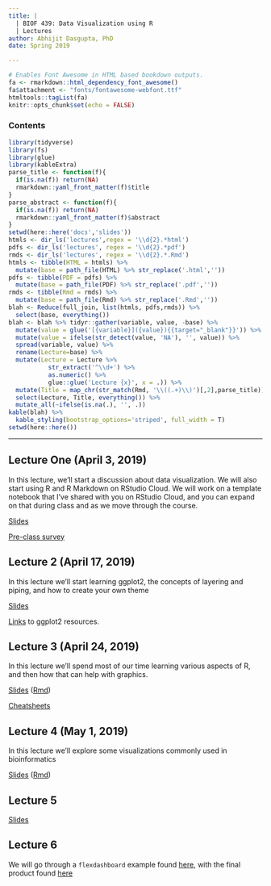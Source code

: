 ```yaml
---
title: |
  | BIOF 439: Data Visualization using R
  | Lectures
author: Abhijit Dasgupta, PhD
date: Spring 2019

---
```


```r
# Enables Font Awesome in HTML based bookdown outputs.
fa <- rmarkdown::html_dependency_font_awesome()
fa$attachment <- "fonts/fontawesome-webfont.ttf"
htmltools::tagList(fa)
knitr::opts_chunk$set(echo = FALSE)
```

### Contents

```r
library(tidyverse)
library(fs)
library(glue)
library(kableExtra)
parse_title <- function(f){
  if(is.na(f)) return(NA)
  rmarkdown::yaml_front_matter(f)$title
}
parse_abstract <- function(f){
  if(is.na(f)) return(NA)
  rmarkdown::yaml_front_matter(f)$abstract
}
setwd(here::here('docs','slides'))
htmls <- dir_ls('lectures',regex = '\\d{2}.*html')
pdfs <- dir_ls('lectures', regex = '\\d{2}.*pdf')
rmds <- dir_ls('lectures', regex = '\\d{2}.*.Rmd')
htmls <- tibble(HTML = htmls) %>% 
  mutate(base = path_file(HTML) %>% str_replace('.html',''))
pdfs <- tibble(PDF = pdfs) %>% 
  mutate(base = path_file(PDF) %>% str_replace('.pdf',''))
rmds <- tibble(Rmd = rmds) %>% 
  mutate(base = path_file(Rmd) %>% str_replace('.Rmd',''))
blah <- Reduce(full_join, list(htmls, pdfs,rmds)) %>% 
  select(base, everything())
blah <- blah %>% tidyr::gather(variable, value, -base) %>% 
  mutate(value = glue('[{variable}]({value}){{target="_blank"}}')) %>% 
  mutate(value = ifelse(str_detect(value, 'NA'), '', value)) %>%
  spread(variable, value) %>% 
  rename(Lecture=base) %>% 
  mutate(Lecture = Lecture %>% 
           str_extract('^\\d+') %>% 
           as.numeric() %>% 
           glue::glue('Lecture {x}', x = .)) %>% 
  mutate(Title = map_chr(str_match(Rmd, '\\((.+)\\)')[,2],parse_title)) %>% 
  select(Lecture, Title, everything()) %>% 
  mutate_all(~ifelse(is.na(.), '', .))
kable(blah) %>%
  kable_styling(bootstrap_options='striped', full_width = T)
setwd(here::here())
```

-----
## Lecture One (April 3, 2019)

In this lecture, we'll start a discussion about data visualization. We will also start using R and R Markdown on RStudio Cloud. 
We will work on a template notebook that I've shared with you on RStudio Cloud, and you can expand on that during class and as we 
move through the course.

[Slides](lectures/DataViz.pdf)

[Pre-class survey](https://forms.gle/5Dhz6cSsyWy25UXh6)

## Lecture 2 (April 17, 2019)

In this lecture we'll start learning ggplot2, the concepts of layering and piping, and how to create your own theme

[Slides](lectures/ggplot.html){target=_blank}

[Links](../resources.html#ggplot) to ggplot2 resources.

## Lecture 3 (April 24, 2019)

In this lecture we'll spend most of our time learning various aspects of R, and then how that can help with graphics.

[Slides](lectures/Rintro.html){target=_blank} ([Rmd](lectures/Rintro.Rmd))

[Cheatsheets](https://www.rstudio.com/resources/cheatsheets/){target=_blank}

## Lecture 4 (May 1, 2019)

In this lecture we'll explore some visualizations commonly used in bioinformatics

[Slides](lectures/Lecture4_bioinformatics.html){target=_blank} ([Rmd](lectures/Lecture4_bioinformatics.Rmd))

## Lecture 5

[Slides](lectures/00-Lecture5.html)

## Lecture 6

We will go through a `flexdashboard` example found [here](lectures/flexdashboard_essentials.Rmd1), with the final product found [here](lectures/flexdashboard_essentials.html)


